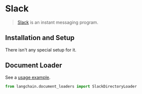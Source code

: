 # Slack

>[Slack](https://slack.com/) is an instant messaging program.
 
## Installation and Setup

There isn't any special setup for it.



## Document Loader

See a [usage example](/docs/modules/indexes/document_loaders/examples/slack.ipynb).

```python
from langchain.document_loaders import SlackDirectoryLoader
```
